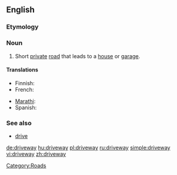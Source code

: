 ==English==

===Etymology===
{{compound|drive|way}}

===Noun===
{{wikipedia}}
{{en-noun}}

# {{US}} Short [[private]] [[road]] that leads to a [[house]] or [[garage]].

====Translations====
{{trans-top|}}
* Finnish: {{t|fi|ajotie}}
* French: {{t|fr|allée}}
{{trans-mid}}
* [[Marathi]]: {{t|mr|rasta}}
* Spanish: {{t|es|calzada}}
{{trans-bottom}}

===See also===
* [[drive]] {{UK}}

[[Category:Roads]]

[[de:driveway]]
[[hu:driveway]]
[[pl:driveway]]
[[ru:driveway]]
[[simple:driveway]]
[[vi:driveway]]
[[zh:driveway]]
